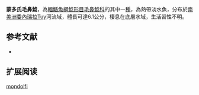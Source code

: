 {{Speciesbox
| name = 蒙多氏毛鼻鯰
| image = 
| image_width = 
| status = NE
| status_system = IUCN3.1
| genus = Trichomycterus
| species = mondolfi
| authority = [[Schultz|Schultz]], 1945
| synonyms = *''Pygidium mondolfi '',Schultz, 1945 
}}

'''蒙多氏毛鼻鯰'''，為[[輻鰭魚綱|輻鰭魚綱]][[鯰形目|鯰形目]][[毛鼻鯰科|毛鼻鯰科]]的其中一[[種|種]]，為熱帶淡水魚，分布於[[南美洲|南美洲]][[委內瑞拉|委內瑞拉]]Tuy河流域，體長可達6.1公分，棲息在底層水域，生活習性不明。

==参考文献==
*{{FishBase_species|genus=Trichomycterus|species|mondolfi|year=2014|month=11}}

== 扩展阅读 ==
{{refbegin}}
{{wikispecies-inline|Trichomycterus mondolfi|蒙多氏毛鼻鯰}}
{{refend}}
{{Taxonbar|from=Q6417757}}

[[Category:毛鼻鯰属|mondolfi]]


{{鯰形目小作品}}